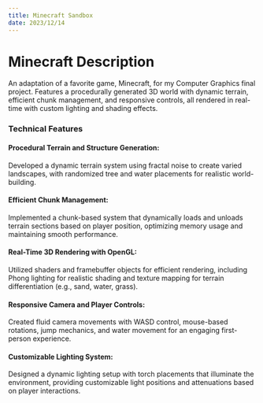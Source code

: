 ```yaml
---
title: Minecraft Sandbox
date: 2023/12/14
---
```


# Minecraft Description


<ProjectPage src="/images/projects/minecraft.jpg" alt="Minecraft Screenshot" gitLink="https://github.com/gavin-dhanda/Minecraft-Sandbox"/>

An adaptation of a favorite game, Minecraft, for my Computer Graphics final project. Features a procedurally generated 3D world with dynamic terrain, efficient chunk management, and responsive controls, all rendered in real-time with custom lighting and shading effects.

<h3> Technical Features </h3>

<h4> Procedural Terrain and Structure Generation: </h4> <p> Developed a dynamic terrain system using fractal noise to create varied landscapes, with randomized tree and water placements for realistic world-building. </p>

<h4> Efficient Chunk Management: </h4> <p> Implemented a chunk-based system that dynamically loads and unloads terrain sections based on player position, optimizing memory usage and maintaining smooth performance. </p>

<h4> Real-Time 3D Rendering with OpenGL: </h4> <p> Utilized shaders and framebuffer objects for efficient rendering, including Phong lighting for realistic shading and texture mapping for terrain differentiation (e.g., sand, water, grass). </p>

<h4> Responsive Camera and Player Controls: </h4> <p> Created fluid camera movements with WASD control, mouse-based rotations, jump mechanics, and water movement for an engaging first-person experience. </p>

<h4> Customizable Lighting System: </h4> <p> Designed a dynamic lighting setup with torch placements that illuminate the environment, providing customizable light positions and attenuations based on player interactions. </p>